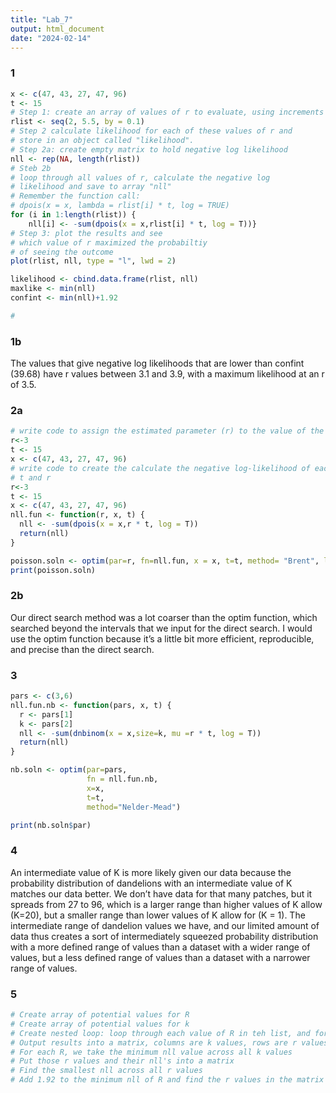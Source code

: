 ```yaml
---
title: "Lab_7"
output: html_document
date: "2024-02-14"
---
```

### 1
```r
x <- c(47, 43, 27, 47, 96)
t <- 15
# Step 1: create an array of values of r to evaluate, using increments of 0.1
rlist <- seq(2, 5.5, by = 0.1)
# Step 2 calculate likelihood for each of these values of r and
# store in an object called "likelihood".  
# Step 2a: create empty matrix to hold negative log likelihood
nll <- rep(NA, length(rlist))
# Steb 2b
# loop through all values of r, calculate the negative log
# likelihood and save to array "nll"
# Remember the function call:
# dpois(x = x, lambda = rlist[i] * t, log = TRUE)
for (i in 1:length(rlist)) {
    nll[i] <- -sum(dpois(x = x,rlist[i] * t, log = T))}
# Step 3: plot the results and see 
# which value of r maximized the probabiltiy 
# of seeing the outcome
plot(rlist, nll, type = "l", lwd = 2)

likelihood <- cbind.data.frame(rlist, nll)
maxlike <- min(nll)
confint <- min(nll)+1.92

#

```
### 1b
The values that give negative log likelihoods that are lower than confint (39.68) have r values between 3.1 and 3.9, with a maximum likelihood at an r of 3.5. 

### 2a
```r

# write code to assign the estimated parameter (r) to the value of the input parameter "pars"
r<-3
t <- 15
x <- c(47, 43, 27, 47, 96)
# write code to create the calculate the negative log-likelihood of each observation in "thedata", based on the 
# t and r
r<-3
t <- 15
x <- c(47, 43, 27, 47, 96)
nll.fun <- function(r, x, t) {
  nll <- -sum(dpois(x = x,r * t, log = T))
  return(nll)
}

poisson.soln <- optim(par=r, fn=nll.fun, x = x, t=t, method= "Brent", lower = 0, upper = 10)
print(poisson.soln)

```
### 2b
Our direct search method was a lot coarser than the optim function, which searched beyond the intervals that we input for the direct search. I would use the optim function because it's a little bit more efficient, reproducible, and precise than the direct search. 

### 3
```r
pars <- c(3,6)
nll.fun.nb <- function(pars, x, t) {
  r <- pars[1]
  k <- pars[2]
  nll <- -sum(dnbinom(x = x,size=k, mu =r * t, log = T))
  return(nll)
}

nb.soln <- optim(par=pars,
                 fn = nll.fun.nb,
                 x=x,
                 t=t,
                 method="Nelder-Mead")

print(nb.soln$par)
```

### 4

An intermediate value of K is more likely given our data because the probability distribution of dandelions with an intermediate value of K matches our data better. We don't have data for that many patches, but it spreads from 27 to 96, which is a larger range than higher values of K allow (K=20), but a smaller range than lower values of K allow for (K = 1). The intermediate range of dandelion values we have, and our limited amount of data thus creates a sort of intermediately squeezed probability distribution with a more defined range of values than a dataset with a wider range of values, but a less defined range of values than a dataset with a narrower range of values. 

### 5
```r
# Create array of potential values for R
# Create array of potential values for k
# Create nested loop: loop through each value of R in teh list, and for each value of R loop through the list of K's and use the negative binomial function to calculate negative likelihood for each R and K combination
# Output results into a matrix, columns are k values, rows are r values, likelihood values stored in the matrix 
# For each R, we take the minimum nll value across all k values
# Put those r values and their nll's into a matrix 
# Find the smallest nll across all r values
# Add 1.92 to the minimum nll of R and find the r values in the matrix whose nll's are less than that confidence interval value 
```


